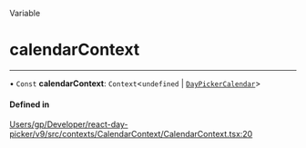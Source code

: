 <SectionTitle>Variable</SectionTitle>

# calendarContext

---

• `Const` **calendarContext**: `Context`\<`undefined` \| [`DayPickerCalendar`](/api/interfaces/DayPickerCalendar.md)\>

#### Defined in

[Users/gp/Developer/react-day-picker/v9/src/contexts/CalendarContext/CalendarContext.tsx:20](https://github.com/gpbl/react-day-picker/blob/4d332a01b/src/contexts/CalendarContext/CalendarContext.tsx#L20)
